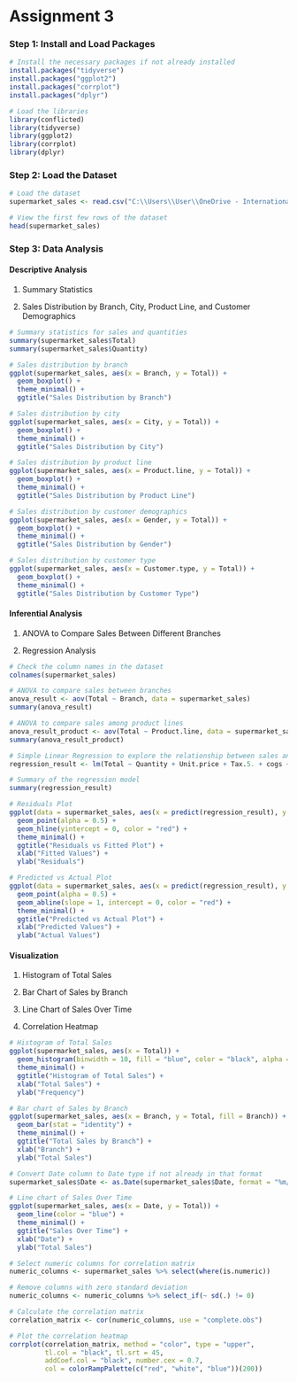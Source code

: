 # **Assignment 3**

### **Step 1: Install and Load Packages**

```{r}
# Install the necessary packages if not already installed
install.packages("tidyverse")
install.packages("ggplot2")
install.packages("corrplot")
install.packages("dplyr")

# Load the libraries
library(conflicted)
library(tidyverse)
library(ggplot2)
library(corrplot)
library(dplyr)
```

### **Step 2: Load the Dataset**

```{r}
# Load the dataset
supermarket_sales <- read.csv("C:\\Users\\User\\OneDrive - International Islamic University Malaysia\\Documents\\Mater courses\\Sem 1\\TTTR6124 STATISTICAL METHODS FOR DATA ANALYTICS\\Assignments\\supermarket_sales.csv")

# View the first few rows of the dataset
head(supermarket_sales)
```

### Step 3: Data Analysis

#### Descriptive Analysis

1.  Summary Statistics

2.  Sales Distribution by Branch, City, Product Line, and Customer Demographics

```{r}
# Summary statistics for sales and quantities
summary(supermarket_sales$Total)
summary(supermarket_sales$Quantity)

# Sales distribution by branch
ggplot(supermarket_sales, aes(x = Branch, y = Total)) +
  geom_boxplot() +
  theme_minimal() +
  ggtitle("Sales Distribution by Branch")

# Sales distribution by city
ggplot(supermarket_sales, aes(x = City, y = Total)) +
  geom_boxplot() +
  theme_minimal() +
  ggtitle("Sales Distribution by City")

# Sales distribution by product line
ggplot(supermarket_sales, aes(x = Product.line, y = Total)) +
  geom_boxplot() +
  theme_minimal() +
  ggtitle("Sales Distribution by Product Line")

# Sales distribution by customer demographics
ggplot(supermarket_sales, aes(x = Gender, y = Total)) +
  geom_boxplot() +
  theme_minimal() +
  ggtitle("Sales Distribution by Gender")

# Sales distribution by customer type
ggplot(supermarket_sales, aes(x = Customer.type, y = Total)) +
  geom_boxplot() +
  theme_minimal() +
  ggtitle("Sales Distribution by Customer Type")
```

#### Inferential Analysis

1.  ANOVA to Compare Sales Between Different Branches

2.  Regression Analysis

```{r}
# Check the column names in the dataset
colnames(supermarket_sales)
```

```{r}
# ANOVA to compare sales between branches
anova_result <- aov(Total ~ Branch, data = supermarket_sales)
summary(anova_result)

# ANOVA to compare sales among product lines
anova_result_product <- aov(Total ~ Product.line, data = supermarket_sales)
summary(anova_result_product)
```

```{r}
# Simple Linear Regression to explore the relationship between sales and other variables
regression_result <- lm(Total ~ Quantity + Unit.price + Tax.5. + cogs + gross.income, data = supermarket_sales)

# Summary of the regression model
summary(regression_result)

# Residuals Plot
ggplot(data = supermarket_sales, aes(x = predict(regression_result), y = residuals(regression_result))) +
  geom_point(alpha = 0.5) +
  geom_hline(yintercept = 0, color = "red") +
  theme_minimal() +
  ggtitle("Residuals vs Fitted Plot") +
  xlab("Fitted Values") +
  ylab("Residuals")

# Predicted vs Actual Plot
ggplot(data = supermarket_sales, aes(x = predict(regression_result), y = Total)) +
  geom_point(alpha = 0.5) +
  geom_abline(slope = 1, intercept = 0, color = "red") +
  theme_minimal() +
  ggtitle("Predicted vs Actual Plot") +
  xlab("Predicted Values") +
  ylab("Actual Values")
```

#### Visualization

1.  Histogram of Total Sales

2.  Bar Chart of Sales by Branch

3.  Line Chart of Sales Over Time

4.  Correlation Heatmap

```{r}
# Histogram of Total Sales
ggplot(supermarket_sales, aes(x = Total)) +
  geom_histogram(binwidth = 10, fill = "blue", color = "black", alpha = 0.7) +
  theme_minimal() +
  ggtitle("Histogram of Total Sales") +
  xlab("Total Sales") +
  ylab("Frequency")

# Bar chart of Sales by Branch
ggplot(supermarket_sales, aes(x = Branch, y = Total, fill = Branch)) +
  geom_bar(stat = "identity") +
  theme_minimal() +
  ggtitle("Total Sales by Branch") +
  xlab("Branch") +
  ylab("Total Sales")

# Convert Date column to Date type if not already in that format
supermarket_sales$Date <- as.Date(supermarket_sales$Date, format = "%m/%d/%Y")

# Line chart of Sales Over Time
ggplot(supermarket_sales, aes(x = Date, y = Total)) +
  geom_line(color = "blue") +
  theme_minimal() +
  ggtitle("Sales Over Time") +
  xlab("Date") +
  ylab("Total Sales")

# Select numeric columns for correlation matrix
numeric_columns <- supermarket_sales %>% select(where(is.numeric))

# Remove columns with zero standard deviation
numeric_columns <- numeric_columns %>% select_if(~ sd(.) != 0)

# Calculate the correlation matrix
correlation_matrix <- cor(numeric_columns, use = "complete.obs")

# Plot the correlation heatmap
corrplot(correlation_matrix, method = "color", type = "upper", 
         tl.col = "black", tl.srt = 45, 
         addCoef.col = "black", number.cex = 0.7, 
         col = colorRampPalette(c("red", "white", "blue"))(200))
```
